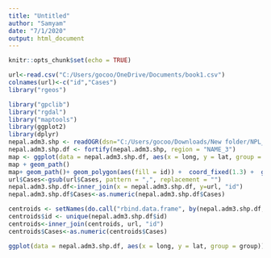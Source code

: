 ---
title: "Untitled"
author: "Samyam"
date: "7/1/2020"
output: html_document
---

```{r setup, include=FALSE}
knitr::opts_chunk$set(echo = TRUE)
```

```{r}
url<-read.csv("C:/Users/gocoo/OneDrive/Documents/book1.csv")
colnames(url)<-c("id","Cases")
library("rgeos")

library("gpclib")
library("rgdal")
library("maptools")
library(ggplot2)
library(dplyr)
nepal.adm3.shp <- readOGR(dsn="C:/Users/gocoo/Downloads/New folder/NPL_adm", layer="NPL_adm3", stringsAsFactors = FALSE)
nepal.adm3.shp.df <- fortify(nepal.adm3.shp, region = "NAME_3")
map <- ggplot(data = nepal.adm3.shp.df, aes(x = long, y = lat, group = group))
map + geom_path()
map+ geom_path()+ geom_polygon(aes(fill = id)) +  coord_fixed(1.3) +  guides(fill = F)
url$Cases<-gsub(url$Cases, pattern = ",", replacement = "")
nepal.adm3.shp.df<-inner_join(x = nepal.adm3.shp.df, y=url, "id")
nepal.adm3.shp.df$Cases<-as.numeric(nepal.adm3.shp.df$Cases)

centroids <- setNames(do.call("rbind.data.frame", by(nepal.adm3.shp.df, nepal.adm3.shp.df$group, function(x) {Polygon(x[c('long', 'lat')])@labpt})), c('long', 'lat')) 
centroids$id <- unique(nepal.adm3.shp.df$id)
centroids<-inner_join(centroids, url, "id")
centroids$Cases<-as.numeric(centroids$Cases)

ggplot(data = nepal.adm3.shp.df, aes(x = long, y = lat, group = group))+geom_polygon(aes(fill = Cases), color = 'gray', size = 0.1) +  coord_fixed(1.3)+scale_fill_gradient(high = "#000278", low = "#9d9efc", guide = "colorbar")+geom_point(data=centroids, aes(x = long, y = lat, size=Cases),group=5, col="red")+theme_minimal()+theme(panel.grid.major.x = element_blank(), panel.grid.major.y = element_blank(), panel.grid.minor = element_blank(), axis.text = element_blank(), axis.title = element_blank())+theme(legend.justification=c(0,0), legend.position=c(0,0))+with(centroids, annotate(geom="text", x = long, y = lat, label=id, size=3))+  guides(size = FALSE)+labs(title = "COVID-19 according to districs",subtitle = "Date: 30th June",caption = "source: https://en.wikipedia.org/wiki/COVID-19_pandemic_in_Nepal",fill = "Number of Cases")
```

